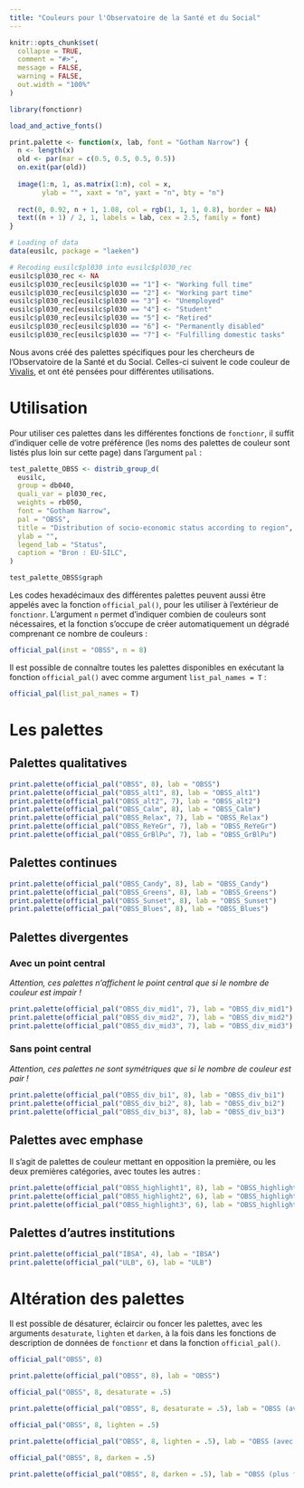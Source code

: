 ```yaml
---
title: "Couleurs pour l'Observatoire de la Santé et du Social"
---
```


```r
knitr::opts_chunk$set(
  collapse = TRUE,
  comment = "#>",
  message = FALSE,
  warning = FALSE,
  out.width = "100%"
)
```

```r
library(fonctionr)

load_and_active_fonts()

print.palette <- function(x, lab, font = "Gotham Narrow") {
  n <- length(x)
  old <- par(mar = c(0.5, 0.5, 0.5, 0.5))
  on.exit(par(old))
  
  image(1:n, 1, as.matrix(1:n), col = x,
        ylab = "", xaxt = "n", yaxt = "n", bty = "n")
  
  rect(0, 0.92, n + 1, 1.08, col = rgb(1, 1, 1, 0.8), border = NA)
  text((n + 1) / 2, 1, labels = lab, cex = 2.5, family = font)
}

# Loading of data
data(eusilc, package = "laeken")

# Recoding eusilc$pl030 into eusilc$pl030_rec
eusilc$pl030_rec <- NA
eusilc$pl030_rec[eusilc$pl030 == "1"] <- "Working full time"
eusilc$pl030_rec[eusilc$pl030 == "2"] <- "Working part time"
eusilc$pl030_rec[eusilc$pl030 == "3"] <- "Unemployed"
eusilc$pl030_rec[eusilc$pl030 == "4"] <- "Student"
eusilc$pl030_rec[eusilc$pl030 == "5"] <- "Retired"
eusilc$pl030_rec[eusilc$pl030 == "6"] <- "Permanently disabled"
eusilc$pl030_rec[eusilc$pl030 == "7"] <- "Fulfilling domestic tasks"
```

Nous avons créé des palettes spécifiques pour les chercheurs de l'Observatoire de la Santé et du Social. Celles-ci suivent le code couleur de [Vivalis](https://www.vivalis.brussels), et ont été pensées pour différentes utilisations.

# Utilisation

Pour utiliser ces palettes dans les différentes fonctions de `fonctionr`, il suffit d'indiquer celle de votre préférence (les noms des palettes de couleur sont listés plus loin sur cette page) dans l'argument `pal` :

```r
test_palette_OBSS <- distrib_group_d(
  eusilc,
  group = db040,
  quali_var = pl030_rec,
  weights = rb050,
  font = "Gotham Narrow",
  pal = "OBSS",
  title = "Distribution of socio-economic status according to region",
  ylab = "",
  legend_lab = "Status",
  caption = "Bron : EU-SILC",
)
```

```r
test_palette_OBSS$graph
```

Les codes hexadécimaux des différentes palettes peuvent aussi être appelés avec la fonction `official_pal()`, pour les utiliser à l'extérieur de `fonctionr`. L'argument `n` permet d'indiquer combien de couleurs sont nécessaires, et la fonction s'occupe de créer automatiquement un dégradé comprenant ce nombre de couleurs :

```r
official_pal(inst = "OBSS", n = 8)
```

Il est possible de connaître toutes les palettes disponibles en exécutant la fonction `official_pal()` avec comme argument `list_pal_names = T` :

```r
official_pal(list_pal_names = T)
```

# Les palettes

## Palettes qualitatives

```r
print.palette(official_pal("OBSS", 8), lab = "OBSS")
print.palette(official_pal("OBSS_alt1", 8), lab = "OBSS_alt1")
print.palette(official_pal("OBSS_alt2", 7), lab = "OBSS_alt2")
print.palette(official_pal("OBSS_Calm", 8), lab = "OBSS_Calm")
print.palette(official_pal("OBSS_Relax", 7), lab = "OBSS_Relax")
print.palette(official_pal("OBSS_ReYeGr", 7), lab = "OBSS_ReYeGr")
print.palette(official_pal("OBSS_GrBlPu", 7), lab = "OBSS_GrBlPu")
```

## Palettes continues

```r
print.palette(official_pal("OBSS_Candy", 8), lab = "OBSS_Candy")
print.palette(official_pal("OBSS_Greens", 8), lab = "OBSS_Greens")
print.palette(official_pal("OBSS_Sunset", 8), lab = "OBSS_Sunset")
print.palette(official_pal("OBSS_Blues", 8), lab = "OBSS_Blues")
```

## Palettes divergentes

### Avec un point central

*Attention, ces palettes n'affichent le point central que si le nombre de couleur est impair !*

```r
print.palette(official_pal("OBSS_div_mid1", 7), lab = "OBSS_div_mid1")
print.palette(official_pal("OBSS_div_mid2", 7), lab = "OBSS_div_mid2")
print.palette(official_pal("OBSS_div_mid3", 7), lab = "OBSS_div_mid3")
```

### Sans point central

*Attention, ces palettes ne sont symétriques que si le nombre de couleur est pair !*

```r
print.palette(official_pal("OBSS_div_bi1", 8), lab = "OBSS_div_bi1")
print.palette(official_pal("OBSS_div_bi2", 8), lab = "OBSS_div_bi2")
print.palette(official_pal("OBSS_div_bi3", 8), lab = "OBSS_div_bi3")
```

## Palettes avec emphase

Il s'agit de palettes de couleur mettant en opposition la première, ou les deux premières catégories, avec toutes les autres :

```r
print.palette(official_pal("OBSS_highlight1", 8), lab = "OBSS_highlight1")
print.palette(official_pal("OBSS_highlight2", 6), lab = "OBSS_highlight2")
print.palette(official_pal("OBSS_highlight3", 6), lab = "OBSS_highlight3")
```

## Palettes d'autres institutions

```r
print.palette(official_pal("IBSA", 4), lab = "IBSA")
print.palette(official_pal("ULB", 6), lab = "ULB")
```

# Altération des palettes

Il est possible de désaturer, éclaircir ou foncer les palettes, avec les arguments `desaturate`, `lighten` et `darken`, à la fois dans les fonctions de description de données de `fonctionr` et dans la fonction `official_pal()`.

```r
official_pal("OBSS", 8)
```

```r
print.palette(official_pal("OBSS", 8), lab = "OBSS")
```

```r
official_pal("OBSS", 8, desaturate = .5)
```

```r
print.palette(official_pal("OBSS", 8, desaturate = .5), lab = "OBSS (avec désaturation)")
```

```r
official_pal("OBSS", 8, lighten = .5)
```

```r
print.palette(official_pal("OBSS", 8, lighten = .5), lab = "OBSS (avec éclaircissement)")
```

```r
official_pal("OBSS", 8, darken = .5)
```

```r
print.palette(official_pal("OBSS", 8, darken = .5), lab = "OBSS (plus foncé)")
```
